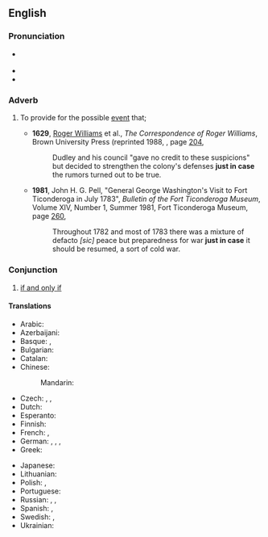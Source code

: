 ==English==
{{was wotd|2007|December|17}}

===Pronunciation===
* {{a|RP|US}} {{IPA|en|/ˌdʒʌst ɪn ˈkeɪs/}}
* {{audio|en|en-us-just in case.ogg|Audio (US)}}
* {{audio|en|en-au-just in case.ogg|Audio (AU)}}

===Adverb===
{{en-adv|head=[[just]] [[in case]]|-}}

# {{lb|en|idiomatic}} To provide for the possible [[event]] that; {{ngd|as [[in case]] but with the possibility of the occurrence being more remote.}}
#: {{ux|en|I'll take an umbrella, '''just in case'''. ''[or:'' '''...just in case''' it rains.'']''}}
#* '''1629''', [[w:Roger Williams (theologian)|Roger Williams]] et al., ''The Correspondence of Roger Williams'', Brown University Press (reprinted 1988, {{ISBN|0874513863}}, page [http://books.google.com/books?q=%22correspondence+of+roger+williams%22+%22just+in+case%22&btnG=Search+Books 204],
#*: Dudley and his council "gave no credit to these suspicions" but decided to strengthen the colony's defenses '''just in case''' the rumors turned out to be true.
#* '''1981''', John H. G. Pell, "General George Washington's Visit to Fort Ticonderoga in July 1783", ''Bulletin of the Fort Ticonderoga Museum'', Volume XIV, Number 1, Summer 1981, Fort Ticonderoga Museum, page [http://books.google.com/books?id=6iE8AAAAIAAJ&pg=PA260&dq=%22just+in+case%22+date:1821-1830&lr=&as_brr=0 260],
#*: Throughout 1782 and most of 1783 there was a mixture of defacto ''[sic]'' peace but preparedness for war '''just in case''' it should be resumed, a sort of cold war.

===Conjunction===
{{en-conjunction}}

# {{lb|en|logic}} [[if and only if]]
#: {{ux|en|The negation of a disjunction is true '''just in case''' both disjuncts are false.}}

====Translations====
{{trans-top|in the event}}
* Arabic: {{t|ar|تَحَسُبًا}}
* Azerbaijani: {{t|az|hər ehtimala qarşı}}
* Basque: {{t|eu|badaezpada}}, {{t|eu|badaezpada ere}}
* Bulgarian: {{t|bg|за всеки случай}}
* Catalan: {{t+|ca|per si de cas}}
* Chinese:
*: Mandarin: {{t+|cmn|以防萬一|sc=Hani}}
* Czech: {{t|cs|kdyby něco}}, {{t|cs|pro jistotu}}, {{t|cs|co kdyby}}
* Dutch: {{t|nl|voor de zekerheid}}
* Esperanto: {{t|eo|divenprove}}
* Finnish: {{t+|fi|varalta}}
* French: {{t+|fr|au cas où}}, {{t+|fr|par acquit de conscience}}
* German: {{t|de|für alle Fälle}}, {{t|de|nur für den Fall}}, {{t+|de|sicherheitshalber}}, {{t+|de|vorsichtshalber}}
* Greek: {{t|el|για κάθε ενδεχόμενο}}
{{trans-mid}}
* Japanese: {{t|ja|念のため|tr=nen no tame}}
* Lithuanian: {{t|lt|dėl viso pikto}}
* Polish: {{t+|pl|na wszelki wypadek}}, {{t|pl|w razie czego}}
* Portuguese: {{t|pt|por precaução}}
* Russian: {{t+|ru|на вся́кий слу́чай}}, {{t|ru|на вся́кий пожа́рный слу́чай}}, {{t|ru|на вся́кий пожа́рный}}
* Spanish: {{t+|es|por si acaso}}, {{t|es|por si las moscas}}
* Swedish: {{t|sv|bara utifall att}}, {{t|sv|bara i fall att}}
* Ukrainian: {{t|uk|про всяк випа́док}}
{{trans-bottom}}